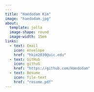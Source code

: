 ```yaml
---
---
title: "Haedodam Kim"
image: "haedodam.jpg"  
about:
  template: jolla 
  image-shape: round
  image-width: 15em
links:
  - text: Email
    icon: envelope
    href: "hkim2030@uic.edu"
  - text: GitHub
    icon: github
    href: "https://github.com/Haedodam"
  - text: Resume
    icon: file-text
    href: "resume.pdf"
---
```

